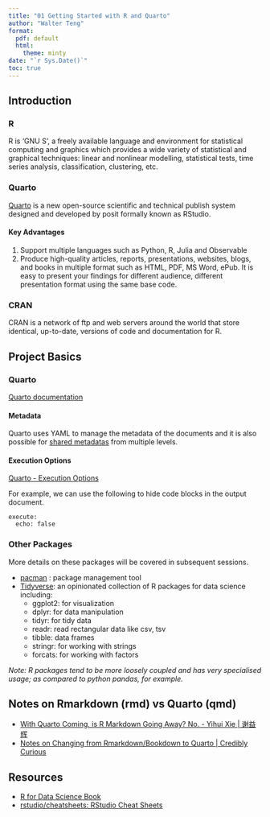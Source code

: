 ```yaml
---
title: "01 Getting Started with R and Quarto"
author: "Walter Teng"
format: 
  pdf: default
  html: 
    theme: minty
date: "`r Sys.Date()`"
toc: true
---
```


## Introduction

### R

R is 'GNU S', a freely available language and environment for statistical computing and graphics which provides a wide variety of statistical and graphical techniques: linear and nonlinear modelling, statistical tests, time series analysis, classification, clustering, etc.

### Quarto

[Quarto](https://quarto.org/) is a new open-source scientific and technical publish system designed and developed by posit formally known as RStudio.

#### Key Advantages

1.  Support multiple languages such as Python, R, Julia and Observable
2.  Produce high-quality articles, reports, presentations, websites, blogs, and books in multiple format such as HTML, PDF, MS Word, ePub. It is easy to present your findings for different audience, different presentation format using the same base code.

### CRAN

CRAN is a network of ftp and web servers around the world that store identical, up-to-date, versions of code and documentation for R.

## Project Basics

### Quarto

[Quarto documentation](https://quarto.org/docs/projects/quarto-projects.html)

#### Metadata

Quarto uses YAML to manage the metadata of the documents and it is also possible for [shared metadatas](https://quarto.org/docs/projects/quarto-projects.html#shared-metadata) from multiple levels.

#### Execution Options

[Quarto - Execution Options](https://quarto.org/docs/computations/execution-options.html)

For example, we can use the following to hide code blocks in the output document.

    execute:
      echo: false

### Other Packages

More details on these packages will be covered in subsequent sessions.

-   [pacman](https://cran.r-project.org/web/packages/pacman/index.html) : package management tool
-   [Tidyverse](https://www.tidyverse.org/packages): an opinionated collection of R packages for data science including:
    -   ggplot2: for visualization
    -   dplyr: for data manipulation
    -   tidyr: for tidy data
    -   readr: read rectangular data like csv, tsv
    -   tibble: data frames
    -   stringr: for working with strings
    -   forcats: for working with factors

*Note: R packages tend to be more loosely coupled and has very specialised usage; as compared to python pandas, for example.*

## Notes on Rmarkdown (rmd) vs Quarto (qmd)

-   [With Quarto Coming, is R Markdown Going Away? No. - Yihui Xie \| 谢益辉](https://yihui.org/en/2022/04/quarto-r-markdown/)
-   [Notes on Changing from Rmarkdown/Bookdown to Quarto \| Credibly Curious](https://www.njtierney.com/post/2022/04/11/rmd-to-qmd/)

## Resources

-   [R for Data Science Book](https://r4ds.had.co.nz/)
-   [rstudio/cheatsheets: RStudio Cheat Sheets](https://github.com/rstudio/cheatsheets)
